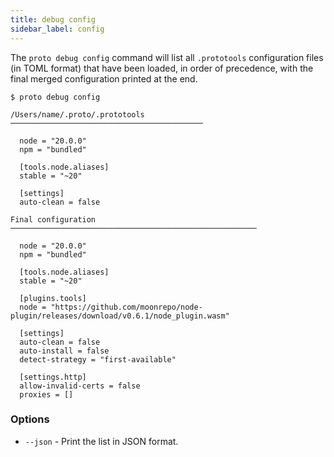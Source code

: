 ```yaml
---
title: debug config
sidebar_label: config
---
```



<VersionLabel version="0.25.0" header />

The `proto debug config` command will list all `.prototools` configuration files (in TOML format)
that have been loaded, in order of precedence, with the final merged configuration printed at the
end.

```
$ proto debug config

/Users/name/.proto/.prototools ───────────────────────────────────────────

  node = "20.0.0"
  npm = "bundled"

  [tools.node.aliases]
  stable = "~20"

  [settings]
  auto-clean = false

Final configuration ───────────────────────────────────────────────────────

  node = "20.0.0"
  npm = "bundled"

  [tools.node.aliases]
  stable = "~20"

  [plugins.tools]
  node = "https://github.com/moonrepo/node-plugin/releases/download/v0.6.1/node_plugin.wasm"

  [settings]
  auto-clean = false
  auto-install = false
  detect-strategy = "first-available"

  [settings.http]
  allow-invalid-certs = false
  proxies = []
```

### Options

- `--json` - Print the list in JSON format.
